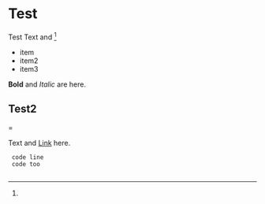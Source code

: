 = Test =
Test <!-- Comment 
comment --> {{Templated 
txt}} 
<sometag>Text</sometag> and <ref name=Txt />

* item
* item2
* item3

'''Bold''' and ''Italic''  are here.

==Test2===

Text and [[Link]] here.

  code line
  code too
  
